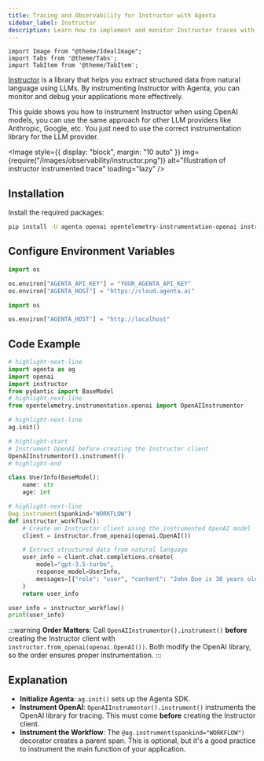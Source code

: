 ```yaml
---
title: Tracing and Observability for Instructor with Agenta
sidebar_label: Instructor
description: Learn how to implement and monitor Instructor traces with Agenta for enhanced LLM observability. This comprehensive guide covers setup, configuration, and best practices for tracking structured data extraction using Instructor and OpenAI models.
---
```


```mdx-code-block
import Image from "@theme/IdealImage";
import Tabs from '@theme/Tabs';
import TabItem from '@theme/TabItem';
```

[Instructor](https://python.useinstructor.com/) is a library that helps you extract structured data from natural language using LLMs. By instrumenting Instructor with Agenta, you can monitor and debug your applications more effectively.

This guide shows you how to instrument Instructor when using OpenAI models, you can use the same approach for other LLM providers like Anthropic, Google, etc. You just need to use the correct instrumentation library for the LLM provider.

<Image
  style={{ display: "block", margin: "10 auto" }}
  img={require("/images/observability/instructor.png")}
  alt="Illustration of instructor instrumented trace"
  loading="lazy"
/>

## Installation

Install the required packages:

```bash
pip install -U agenta openai opentelemetry-instrumentation-openai instructor
```

## Configure Environment Variables

<Tabs>
<TabItem value="cloud" label="Agenta Cloud or Enterprise">

```python
import os

os.environ["AGENTA_API_KEY"] = "YOUR_AGENTA_API_KEY"
os.environ["AGENTA_HOST"] = "https://cloud.agenta.ai"
```

</TabItem>
<TabItem value="oss" label="Agenta OSS Running Locally">

```python
import os

os.environ["AGENTA_HOST"] = "http://localhost"
```

</TabItem>
</Tabs>

## Code Example

```python
# highlight-next-line
import agenta as ag
import openai
import instructor
from pydantic import BaseModel
# highlight-next-line
from opentelemetry.instrumentation.openai import OpenAIInstrumentor

# highlight-next-line
ag.init()

# highlight-start
# Instrument OpenAI before creating the Instructor client
OpenAIInstrumentor().instrument()
# highlight-end

class UserInfo(BaseModel):
    name: str
    age: int

# highlight-next-line
@ag.instrument(spankind="WORKFLOW")
def instructor_workflow():
    # Create an Instructor client using the instrumented OpenAI model
    client = instructor.from_openai(openai.OpenAI())

    # Extract structured data from natural language
    user_info = client.chat.completions.create(
        model="gpt-3.5-turbo",
        response_model=UserInfo,
        messages=[{"role": "user", "content": "John Doe is 30 years old."}],
    )
    return user_info

user_info = instructor_workflow()
print(user_info)
```

:::warning
**Order Matters**: Call `OpenAIInstrumentor().instrument()` **before** creating the Instructor client with `instructor.from_openai(openai.OpenAI())`. Both modify the OpenAI library, so the order ensures proper instrumentation.
:::

## Explanation

- **Initialize Agenta**: `ag.init()` sets up the Agenta SDK.
- **Instrument OpenAI**: `OpenAIInstrumentor().instrument()` instruments the OpenAI library for tracing. This must come **before** creating the Instructor client.
- **Instrument the Workflow**: The `@ag.instrument(spankind="WORKFLOW")` decorator creates a parent span. This is optional, but it's a good practice to instrument the main function of your application.
